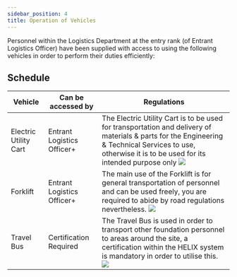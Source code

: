 ```yaml
---
sidebar_position: 4
title: Operation of Vehicles 
---
```

Personnel within the Logistics Department at the <Highlight color="#00C09A">entry rank (of Entrant Logistics Officer)</Highlight> 
have been supplied with access to using the following vehicles in order to perform their duties efficiently:


## Schedule
| Vehicle       | Can be accessed by    | Regulations                                                                                                                                                                                                                                                                                                                                                                                                                                                                                                                                                                                                                                   |
| -------------- | ------------------ | ------------------------------------------------------------------------------------------------------------------------------------ |
| Electric Utility Cart     | Entrant Logistics Officer+ | The Electric Utility Cart is to be used for transportation and delivery of materials & parts for the Engineering & Technical Services to use, otherwise it is to be used for its intended purpose only    ![](./images/utilitycart.png) | 
| Forklift     | Entrant Logistics Officer+ | The main use of the Forklift is for general transportation of personnel and can be used freely, you are required to abide by road regulations nevertheless.    ![](./images/utilitycart2.png) | 
| Travel Bus     | Certification Required | The Travel Bus is used in order to transport other foundation personnel to areas around the site, a certification within the HELIX system is mandatory in order to utilise this.  ![](./images/utilitycart2.png) | 